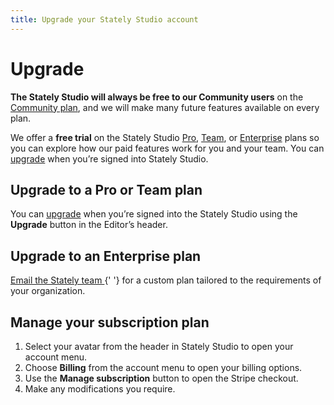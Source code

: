 ```yaml
---
title: Upgrade your Stately Studio account
---
```


# Upgrade

**The Stately Studio will always be free to our Community users** on the [Community plan](studio-community-plan.mdx), and we will make many future features available on every plan.

We offer a **free trial** on the Stately Studio [Pro](studio-pro-plan.mdx), [Team](studio-team-plan.mdx), or [Enterprise](studio-enterprise-plan.mdx) plans so you can explore how our paid features work for you and your team. You can [upgrade](upgrade.mdx) when you’re signed into Stately Studio.

## Upgrade to a Pro or Team plan

You can [upgrade](/upgrade.mdx) when you’re signed into the Stately Studio using the **Upgrade** button in the Editor’s header.

<p>
  <ThemedImage
    alt="Upgrade button in the header of the Stately Studio between the Save and share buttons."
    sources={{
      light: '/assets/upgrade/upgrade.png',
      dark: '/assets/upgrade/upgrade-dm.png',
    }}
  />
</p>

## Upgrade to an Enterprise plan

<p>
  <a href="mailto:sales@stately.com?subject=I'm interested in Stately Studio Enterprise plan">
    Email the Stately team
  </a>{' '}
  for a custom plan tailored to the requirements of your organization.
</p>

## Manage your subscription plan

1. Select your avatar from the header in Stately Studio to open your account menu.
2. Choose **Billing** from the account menu to open your billing options.
3. Use the **Manage subscription** button to open the Stripe checkout.
4. Make any modifications you require.

<p>
  <ThemedImage
    alt="Billing option in the user account menu in the Stately Studio header."
    sources={{
      light: '/assets/upgrade/billing.png',
      dark: '/assets/upgrade/billing-dm.png',
    }}
  />
</p>
